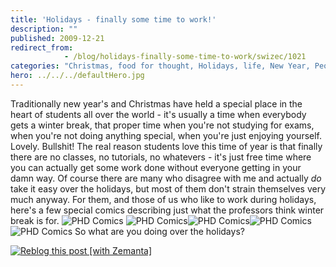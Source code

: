 ```yaml
---
title: 'Holidays - finally some time to work!'
description: ""
published: 2009-12-21
redirect_from: 
            - /blog/holidays-finally-some-time-to-work/swizec/1021
categories: "Christmas, food for thought, Holidays, life, New Year, People and Society, Uncategorized"
hero: ../../../defaultHero.jpg
---
```

Traditionally new year's and Christmas have held a special place in the heart of students all over the world - it's usually a time when everybody gets a winter break, that proper time when you're not studying for exams, when you're not doing anything special, when you're just enjoying yourself. Lovely. Bullshit! The real reason students love this time of year is that finally there are no classes, no tutorials, no whatevers - it's just free time where you can actually get some work done without everyone getting in your damn way. Of course there are many who disagree with me and actually _do_ take it easy over the holidays, but most of them don't strain themselves very much anyway. For them, and those of us who like to work during holidays, here's a few special comics describing just what the professors think winter break is for. ![](./img/comics-archive-phd120605s.gif "PHD Comics") ![](./img/comics-archive-phd122107s.gif "PHD Comics")![](./img/comics-archive-phd122407s.gif "PHD Comics")![](./img/comics-archive-phd122607s.gif "PHD Comics")![](./img/comics-archive-phd122807s.gif "PHD Comics") So what are you doing over the holidays?

[![Reblog this post \[with Zemanta\]](http://img.zemanta.com/reblog_e.png?x-id=716c3e41-e420-46b9-ad53-d4fa30c57736)](http://reblog.zemanta.com/zemified/716c3e41-e420-46b9-ad53-d4fa30c57736/ "Reblog this post \[with Zemanta]")